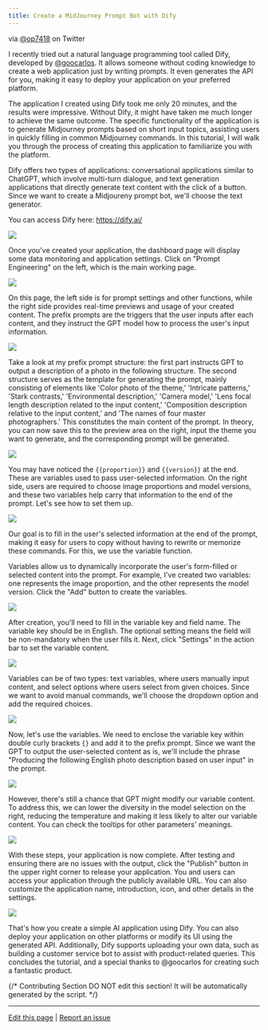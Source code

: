 ```yaml
---
title: Create a MidJourney Prompt Bot with Dify
---
```


via [@op7418](https://twitter.com/op7418) on Twitter

I recently tried out a natural language programming tool called Dify, developed by [@goocarlos](https://twitter.com/goocarlos). It allows someone without coding knowledge to create a web application just by writing prompts. It even generates the API for you, making it easy to deploy your application on your preferred platform.

The application I created using Dify took me only 20 minutes, and the results were impressive. Without Dify, it might have taken me much longer to achieve the same outcome. The specific functionality of the application is to generate Midjourney prompts based on short input topics, assisting users in quickly filling in common Midjourney commands. In this tutorial, I will walk you through the process of creating this application to familiarize you with the platform.

Dify offers two types of applications: conversational applications similar to ChatGPT, which involve multi-turn dialogue, and text generation applications that directly generate text content with the click of a button. Since we want to create a Midjoureny prompt bot, we'll choose the text generator.

You can access Dify here: https://dify.ai/

![](https://assets-docs.dify.ai/dify-enterprise-mintlify/en/learn-more/use-cases/b9e69dc45562f699ef2d6e5f8d71e7ce.png)

Once you've created your application, the dashboard page will display some data monitoring and application settings. Click on "Prompt Engineering" on the left, which is the main working page.

![](https://assets-docs.dify.ai/dify-enterprise-mintlify/en/learn-more/use-cases/936c786960ac4bf7936227c58b4754a4.png)

On this page, the left side is for prompt settings and other functions, while the right side provides real-time previews and usage of your created content. The prefix prompts are the triggers that the user inputs after each content, and they instruct the GPT model how to process the user's input information.

![](https://assets-docs.dify.ai/dify-enterprise-mintlify/en/learn-more/use-cases/488879620e712ce535106fd58d529bb7.jpeg)

Take a look at my prefix prompt structure: the first part instructs GPT to output a description of a photo in the following structure. The second structure serves as the template for generating the prompt, mainly consisting of elements like 'Color photo of the theme,' 'Intricate patterns,' 'Stark contrasts,' 'Environmental description,' 'Camera model,' 'Lens focal length description related to the input content,' 'Composition description relative to the input content,' and 'The names of four master photographers.' This constitutes the main content of the prompt. In theory, you can now save this to the preview area on the right, input the theme you want to generate, and the corresponding prompt will be generated.

![](https://assets-docs.dify.ai/dify-enterprise-mintlify/en/learn-more/use-cases/9c03412aa11d3542940e3bdcc0a85a4e.png)

You may have noticed the `{{proportion}}` and `{{version}}` at the end. These are variables used to pass user-selected information. On the right side, users are required to choose image proportions and model versions, and these two variables help carry that information to the end of the prompt. Let's see how to set them up.

![](https://assets-docs.dify.ai/dify-enterprise-mintlify/en/learn-more/use-cases/ca81600060ffdfb7ec2a6e3c72bd86d7.png)

Our goal is to fill in the user's selected information at the end of the prompt, making it easy for users to copy without having to rewrite or memorize these commands. For this, we use the variable function.

Variables allow us to dynamically incorporate the user's form-filled or selected content into the prompt. For example, I've created two variables: one represents the image proportion, and the other represents the model version. Click the "Add" button to create the variables.

![](https://assets-docs.dify.ai/dify-enterprise-mintlify/en/learn-more/use-cases/86d0eb832fd8457dc3cb2e5656f96425.jpeg)

After creation, you'll need to fill in the variable key and field name. The variable key should be in English. The optional setting means the field will be non-mandatory when the user fills it. Next, click "Settings" in the action bar to set the variable content.

![](https://assets-docs.dify.ai/dify-enterprise-mintlify/en/learn-more/use-cases/ac8ab15304f9f1ff5fa67e78726e101c.jpeg)

Variables can be of two types: text variables, where users manually input content, and select options where users select from given choices. Since we want to avoid manual commands, we'll choose the dropdown option and add the required choices.

![](https://assets-docs.dify.ai/dify-enterprise-mintlify/en/learn-more/use-cases/6a906ca7145c8c32bf9a72fc02b17c0f.png)

Now, let's use the variables. We need to enclose the variable key within double curly brackets `{}` and add it to the prefix prompt. Since we want the GPT to output the user-selected content as is, we'll include the phrase "Producing the following English photo description based on user input" in the prompt.

![](https://assets-docs.dify.ai/dify-enterprise-mintlify/en/learn-more/use-cases/dd064aee30a248ce62f4fb197096c38d.jpeg)

However, there's still a chance that GPT might modify our variable content. To address this, we can lower the diversity in the model selection on the right, reducing the temperature and making it less likely to alter our variable content. You can check the tooltips for other parameters' meanings.

![](https://assets-docs.dify.ai/dify-enterprise-mintlify/en/learn-more/use-cases/ea875bf33f674a39318e26b67e561e61.png)

With these steps, your application is now complete. After testing and ensuring there are no issues with the output, click the "Publish" button in the upper right corner to release your application. You and users can access your application through the publicly available URL. You can also customize the application name, introduction, icon, and other details in the settings.

![](https://assets-docs.dify.ai/dify-enterprise-mintlify/en/learn-more/use-cases/3f997d26023f1ee9bc8604eb2eb1cb6e.png)

That's how you create a simple AI application using Dify. You can also deploy your application on other platforms or modify its UI using the generated API. Additionally, Dify supports uploading your own data, such as building a customer service bot to assist with product-related queries. This concludes the tutorial, and a special thanks to @goocarlos for creating such a fantastic product.

{/*
Contributing Section
DO NOT edit this section!
It will be automatically generated by the script.
*/}

---

[Edit this page](https://github.com/langgenius/dify-docs/edit/main/en/learn-more/use-cases/create-a-midjourney-prompt-bot-with-dify.mdx) | [Report an issue](https://github.com/langgenius/dify-docs/issues/new?template=docs.yml)

